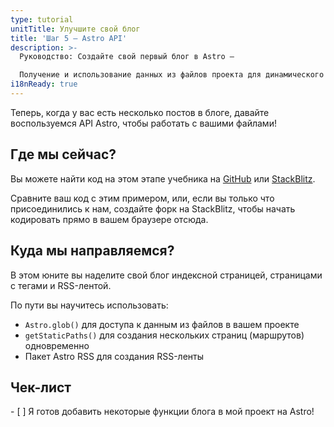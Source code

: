 ```yaml
---
type: tutorial
unitTitle: Улучшите свой блог
title: 'Шаг 5 — Astro API'
description: >-
  Руководство: Создайте свой первый блог в Astro —

  Получение и использование данных из файлов проекта для динамического создания содержимого страниц и маршрутов
i18nReady: true
---
```




Теперь, когда у вас есть несколько постов в блоге, давайте воспользуемся API Astro, чтобы работать с вашими файлами!

## Где мы сейчас?

Вы можете найти код на этом этапе учебника на [GitHub](https://github.com/withastro/blog-tutorial-demo/tree/unit-5/start) или [StackBlitz](https://stackblitz.com/github/withastro/blog-tutorial-demo/tree/unit-5/start?file=src/pages/index.astro).

Сравните ваш код с этим примером, или, если вы только что присоединились к нам, создайте форк на StackBlitz, чтобы начать кодировать прямо в вашем браузере отсюда.

## Куда мы направляемся?

В этом юните вы наделите свой блог индексной страницей, страницами с тегами и RSS-лентой.

По пути вы научитесь использовать:
- `Astro.glob()` для доступа к данным из файлов в вашем проекте
- `getStaticPaths()` для создания нескольких страниц (маршрутов) одновременно
- Пакет Astro RSS для создания RSS-ленты



<Box icon="check-list">

## Чек-лист

<Checklist>
- [ ] Я готов добавить некоторые функции блога в мой проект на Astro!
</Checklist>
</Box>
